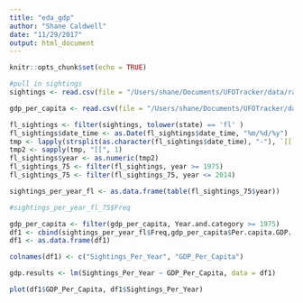 ```yaml
---
title: "eda_gdp"
author: "Shane Caldwell"
date: "11/29/2017"
output: html_document
---
```


```r
knitr::opts_chunk$set(echo = TRUE)
```


```r
#pull in sightings
sightings <- read.csv(file = "/Users/shane/Documents/UFOTracker/data/raw/ufo_sightings.csv", header = TRUE)

gdp_per_capita <- read.csv(file = "/Users/shane/Documents/UFOTracker/data/raw/gdp_per_capita_per_year.csv", header = TRUE)
```

```r
fl_sightings <- filter(sightings, tolower(state) == 'fl' )
fl_sightings$date_time <- as.Date(fl_sightings$date_time, "%m/%d/%y")
tmp <- lapply(strsplit(as.character(fl_sightings$date_time), "-"), `[[`, 1)
tmp2 <- sapply(tmp, "[[", 1)
fl_sightings$year <- as.numeric(tmp2)
fl_sightings_75 <- filter(fl_sightings, year >= 1975)
fl_sightings_75 <- filter(fl_sightings_75, year <= 2014)

sightings_per_year_fl <- as.data.frame(table(fl_sightings_75$year))

#sightings_per_year_fl_75$Freq

gdp_per_capita <- filter(gdp_per_capita, Year.and.category >= 1975)
df1 <- cbind(sightings_per_year_fl$Freq,gdp_per_capita$Per.capita.GDP..current....)
df1 <- as.data.frame(df1)

colnames(df1) <- c("Sightings_Per_Year", "GDP_Per_Capita")

gdp.results <- lm(Sightings_Per_Year ~ GDP_Per_Capita, data = df1)

plot(df1$GDP_Per_Capita, df1$Sightings_Per_Year)
```

